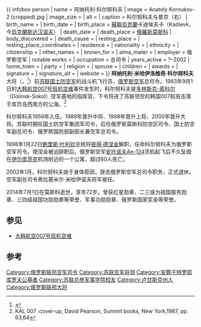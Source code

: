 {{ infobox person
| name                      = 阿纳托利·科尔努科夫
| image                     = Anatoly Kornukov-2 (cropped).jpg
| image_size                = 
| alt                       = 
| caption                   = 科尔努科夫与普京（右）
| birth_name                = 
| birth_date                = {{birth date|1942|01|10|df=y}}
| birth_place               = [[蘇聯|蘇聯]][[烏克蘭蘇維埃社會主義共和國|烏克蘭]]卡迪埃夫卡（Kadievk，今[[烏克蘭|烏克蘭]][[斯达汉诺夫|斯达汉诺夫]]）
| death_date                = {{death date and age|2014|07|01|1942|01|10|df=y}}
| death_place               = [[俄羅斯|俄羅斯]][[莫斯科|莫斯科]]
| body_discovered           = 
| death_cause               = 
| resting_place             = 
| resting_place_coordinates = 
| residence                 = 
| nationality               = 
| ethnicity                 = 
| citizenship               = 
| other_names               = 
| known_for                 = 
| alma_mater                = 
| employer                  = 俄罗斯空军
| notable works             =
| occupation                = 总司令
| years_active              = ?–2002
| home_town                 = 
| party                     = 
| religion                  = 
| spouse                    = 
| children                  = 
| awards                    = 
| signature                 = 
| signature_alt             = 
| website                   = 
}}
'''阿纳托利·米哈伊洛维奇·科尔努科夫'''大将（{{lang-ru|Анатолий Михайлович Корнуков}}，{{bd|1942年|1月10日|2014年|7月1日|catIdx=Kornukov}}<ref>{{cite web | url =http://ria.ru/defense_safety/20140701/1014234066.html| title =Скончался бывший главнокомандующий ВВС РФ Анатолий Корнуков |publisher =[[RIA_Novosti|RIA Novosti]]|language=ru| accessdate =1 July 2014 }}</ref>）前[[苏联国土防空军|苏联国土防空军]]的战斗机飞行员，[[俄罗斯空军|俄罗斯空军]]总司令。1983年9月1日的[[大韩航空007号班机空难|大韩航空007号班机空难]]事件发生时，科尔努科夫是[[多林斯克-索科尔|多林斯克-索科尔]]（Dolinsk-Sokol）空军基地的指挥官，下令将进了苏联领空的韩国007航班击落于库页岛西南方的公海。<ref>KAL 007 :cover-up, David Pearson, Summit books, New York,1987, pp. 63,64</ref>

科尔努科夫1959年入伍，1989年晋升中将、1998年晋升上将、2000年晋升大将。苏联时期任国土防空军集团军司令，后任俄罗斯莫斯科防空区司令、国土防空军副总司令、俄罗斯国防部副部长兼空军总司令。

1998年1月22日[[鲍里斯·叶利钦|鲍里斯·叶利钦]]总统将[[彼得·德涅金|彼得·德涅金]]解职，任命科尔努科夫为俄罗斯空军司令。德涅金被迫辞职后，俄罗斯空军[[安托诺夫An-124|安托诺夫An-124]]货机起飞后不久坠毁在[[伊尔库茨克|伊尔库茨克]]机场附近的一个公寓，超过60人死亡。

2002年1月，科尔努科夫由于身体原因，辞去俄罗斯空军总司令职务，正式退休。空军副总司令弗拉基米尔·米哈伊诺夫将军接任。

2014年7月1日在莫斯科逝世，享年72岁。曾获红星勋章、二三级为祖国服务勋章、三四级祖国功勋勋章等荣誉、军事功勋勋章、俄罗斯国家奖金等荣誉。

==参见==
*[[大韩航空007号班机空难|大韩航空007号班机空难]]

==参考==
{{reflist|2}}

{{s-start}}
{{s-mil}}
{{succession box|
 title=俄罗斯空军总司令|
 before=[[彼得·德涅金|彼得·德涅金]]<br>(Pyotr Deinekin)|
 years=1998 – 2002|
 after=[[弗拉基米尔·谢尔盖耶维奇·米哈伊洛夫|弗拉基米尔·谢尔盖耶维奇·米哈伊洛夫]]
}}
{{s-end}}

[[Category:俄罗斯联邦空军司令|Category:俄罗斯联邦空军司令]]
[[Category:苏联空军将领|Category:苏联空军将领]]
[[Category:安葬于特罗耶库罗夫公墓者|Category:安葬于特罗耶库罗夫公墓者]]
[[Category:苏联总参军事学院校友|Category:苏联总参军事学院校友]]
[[Category:卢甘斯克州人|Category:卢甘斯克州人]]
[[Category:俄罗斯联邦大将|Category:俄罗斯联邦大将]]